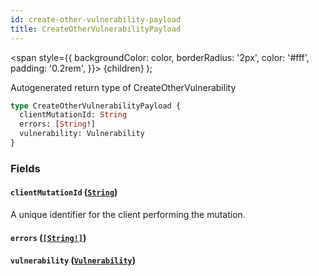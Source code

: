 ```yaml
---
id: create-other-vulnerability-payload
title: CreateOtherVulnerabilityPayload
---
```


<span
style={{
      backgroundColor: color,
      borderRadius: '2px',
      color: '#fff',
      padding: '0.2rem',
    }}>
{children}
</span>
);

Autogenerated return type of CreateOtherVulnerability

```graphql
type CreateOtherVulnerabilityPayload {
  clientMutationId: String
  errors: [String!]
  vulnerability: Vulnerability
}
```

### Fields

#### `clientMutationId` ([`String`](/api/graphql/documentation/scalars/string))

A unique identifier for the client performing the mutation.

#### `errors` ([`[String!]`](/api/graphql/documentation/scalars/string))

#### `vulnerability` ([`Vulnerability`](/api/graphql/documentation/objects/vulnerability))
